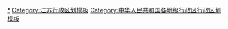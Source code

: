 {{Navbox
|listclass = hlist
|name = 常州市行政区划
|title = [[常州市]]行政区划
|above = 省级行政区：[[江苏省]]　　政府驻地：[[新北区 (常州市)|新北区]]
|image = [[File:Administrative Division Changzhou.png|150px]]
|state = {{{state<includeonly>|collapsed</includeonly>}}}

|group1style = background: #ececec; text-align: center;
|group1 = [[县级行政区]]
|liststyle = background: #ececec; text-align: center;
|list1 = 6[[县级行政区]]（5[[市辖区]]、1[[县级市]]）；62[[乡级行政区]]（29[[街道办事处]]、33[[行政建制镇|镇]]）

|group2 = [[市辖区]]
|groupstyle = text-align: center;
|list2 = {{Navbox|child

|group1 = [[天宁区]]
|groupstyle = text-align: center;
|list1 =  {{Navbox|child
|group1 = 6街道
|list1 = 
* [[天宁街道]]
* [[兰陵街道]]
* [[茶山街道 (常州市)|茶山街道]]
* [[雕庄街道]]
* [[红梅街道]]
* [[青龙街道 (常州市)|青龙街道]]
|group2 = 1镇
|list2  = 
* [[郑陆镇]]
}}

|group2 = [[钟楼区]]
|list2 =  {{Navbox|child
|group1 = 7街道
|list1 = 
* [[五星街道 (常州市)|五星街道]]
* [[永红街道]]
* [[北港街道 (常州市)|北港街道]]
* [[西林街道 (常州市)|西林街道]]
* [[南大街街道 (常州市)|南大街街道]]
* [[荷花池街道 (常州市)|荷花池街道]]
* [[新闸街道]]
|group2 = 1镇
|list2  = 
* [[邹区镇]]
}}

|group3 = [[新北区 (常州市)|新北区]]
|list3 =  {{Navbox|child
|group1 = 3街道
|list1 = 
* [[三井街道]]
* [[龙虎塘街道]]
* [[新桥街道 (常州市)|新桥街道]]
|group2 = 5镇
|list2 = 
* [[孟河镇]]
* [[薛家镇]]
* [[罗溪镇 (常州市)|罗溪镇]]
* [[西夏墅镇]]
* [[奔牛镇]]
|group3 = 滨江开发区
|group3style = background: #ececec
|list3 = {{Navbox|child
|group1 = 2街道
|groupstyle = background: #ececec
|list1 = 
* [[春江街道 (常州市)|春江街道]]
* [[魏村街道]]
}}
}}

|group4= [[武进区]]
|list4 =  {{Navbox|child
|group1 = 8镇
|list1 = 
* [[湖塘镇]]
* [[牛塘镇]]
* [[洛阳镇 (常州市)|洛阳镇]]
* [[雪堰镇]]
* [[前黄镇 (常州市)|前黄镇]]
* [[礼嘉镇 (常州市)|礼嘉镇]]
* [[嘉泽镇]]
* [[湟里镇]]
|group2= 常州开发区
|group2style = background: #ececec
|list2 = {{Navbox|child
|group1 = 3街道
|groupstyle = background: #ececec
|list1 = 
* [[戚墅堰街道]]
* [[丁堰街道]]
* [[潞城街道]]
|group2 = 3镇
|list2 = 
* [[遥观镇]]
* [[横林镇 (常州市)|横林镇]]
* [[横山桥镇]]
}}
|group3= [[武进高新技术产业开发区|武进高新区]]
|group3style = background: #ececec
|list3 = {{Navbox|child
|group1 = 1街道
|groupstyle = background: #ececec
|list1 = 
* [[南夏墅街道]]
}}
|group4 = 武进开发区
|group4style = background: #ececec
|list4 = {{Navbox|child
|group1 = 1街道
|groupstyle = background: #ececec
|list1 = 
* [[西湖街道 (常州市)|西湖街道]]
}}
}}

|group5= [[金坛区]]
|list5 =  {{Navbox|child
|group1 = 1街道
|list1 = 
* [[西城街道 (常州市)|西城街道]]
|group2 = 6镇
|list2 = 
* [[金城镇 (常州市)|金城镇]]
* [[儒林镇 (常州市)|儒林镇]]
* [[直溪镇]]
* [[朱林镇]]
* [[薛埠镇]]
* [[指前镇]]
|group3 = 金坛开发区
|group3style = background: #ececec
|list3 = {{Navbox|child
|group1 = 2街道
|groupstyle = background: #ececec
|list1 = 
* [[尧塘街道]]
* [[东城街道 (常州市)|东城街道]]
}}
}}
}}

|group3 = [[县级市]]
|list3 = {{Navbox|child
|group1 = [[溧阳市]]
|list1 =  {{Navbox|child
|group1 = 3街道
|list1 = 
* [[昆仑街道]]（江苏中关村高新区代管）
* [[溧城街道]]
* [[古县街道]]
|group2 = 9镇
|list2 =
* [[埭头镇 (溧阳市)|埭头镇]]
* [[上黄镇]]
* [[戴埠镇]]
* [[天目湖镇]]（溧阳天目湖旅游度假区）
* [[别桥镇]]
* [[上兴镇]]（溧阳经开区）
* [[竹箦镇]]
* [[南渡镇 (溧阳市)|南渡镇]]
* [[社渚镇]]
}}
}}
}}
<noinclude>
[[Category:常州行政区划|*]]
[[Category:江苏行政区划模板]]
[[Category:中华人民共和国各地级行政区行政区划模板]]
</noinclude>